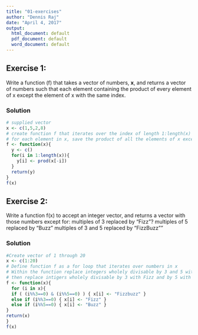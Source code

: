 ```yaml
---
title: "01-exercises"
author: "Dennis Raj"
date: "April 4, 2017"
output:
  html_document: default
  pdf_document: default
  word_document: default
---
```



## Exercise 1:

Write a function (f) that takes a vector of numbers, **x**, and returns a vector of numbers such that each element containing the product of every element of x except the element of x with the same index. 


### Solution 

```r
# supplied vector
x <- c(1,5,2,8) 
# create function f that iterates over the index of length 1:length(x)
# for each element in x, save the product of all the elements of x except x to vector y 
f <- function(x){
  y <- c()
  for(i in 1:length(x)){
    y[i] <- prod(x[-i])
  }
  return(y)
}
f(x)
```
    


## Exercise 2:

Write a function f(x) to accept an integer vector, and returns a vector with those numbers except for: 
   multiples of 3 replaced by "Fizz"? 
   multiples of 5 replaced by "Buzz" 
   multiples of 3 and 5 replaced by "FizzBuzz""
   
### Solution
```r
#Create vector of 1 through 20
x <- c(1:20)
# Define function f as a for loop that iterates over numbers in x
# Within the function replace integers wholely divisable by 3 and 5 with Fizzbuzz,
# then replace intigers wholely divisable by 3 with Fizz and by 5 with Buzz respectively
f <- function(x){
  for (i in x){
  if ( (i%%3==0) & (i%%5==0) ) { x[i] <- "Fizzbuzz" }
  else if (i%%3==0) { x[i] <- "Fizz" }
  else if (i%%5==0) { x[i] <- "Buzz" }
}
return(x)
}
f(x)
```






 
  


